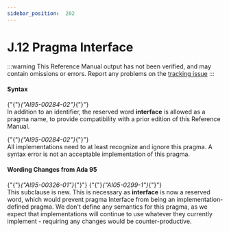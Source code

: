 ---
sidebar_position:  202
---

# J.12 Pragma Interface

:::warning
This Reference Manual output has not been verified,
and may contain omissions or errors.
Report any problems on the [tracking issue](https://github.com/ada-lang-io/ada-lang-io/issues/20)
:::



#### Syntax

<p>{"{"}<em>{"AI95-00284-02"}</em>{"}"} <br />In addition to an identifier, the reserved word <strong>interface</strong> is allowed as a pragma name, to provide compatibility with a prior edition of this Reference Manual. <br /></p>

<Admonition type="aarm" aarm="implementation-note" title="Implementation Note: ">
<strong></strong>{"{"}<em>{"AI95-00284-02"}</em>{"}"} <br />All implementations need to at least recognize and ignore this pragma. A syntax error is not an acceptable implementation of this pragma. <br /></Admonition>


#### Wording Changes from Ada 95

<Admonition type="aarm" aarm="note" title="Note: ">
{"{"}<em>{"AI95-00326-01"}</em>{"}"} {"{"}<em>{"AI05-0299-1"}</em>{"}"} <br />This subclause is new. This is necessary as <strong>interface</strong> is now a reserved word, which would prevent pragma Interface from being an implementation-defined pragma. We don't define any semantics for this pragma, as we expect that implementations will continue to use whatever they currently implement - requiring any changes would be counter-productive. <br /></Admonition>

